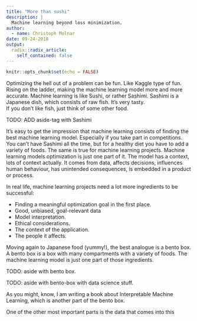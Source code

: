 ```yaml
---
title: "More than sushi"
description: |
  Machine learning beyond loss minimization.
author:
  - name: Christoph Molnar
date: 09-24-2018
output:
  radix::radix_article:
    self_contained: false
---
```


```r
knitr::opts_chunk$set(echo = FALSE)
```


Optimizing the hell out of a problem can be fun.
Like Kaggle type of fun. 
Rising on the ladder, making the machine learning model more and more accurate.
Machine learning is like Sushi, or rather Sashimi.
Sashimi is a Japanese dish, which consists of raw fish.
It's very tasty.
<aside>
If you don't like fish, just think of some other food.
</aside>
TODO: ADD aside-tag with Sashimi

It's easy to get the impression that machine learning consists of finding the best machine learning model.
Especially if you take part in competitions.
You can't have Sashimi all the time, but for a healthy diet you have to add a variety of foods.
The same is true for machine learning projects.
Machine learning models optimization is just one part of it.
The model has a context, lots of context actually.
It comes from data, affects decisions, influences human behaviour, has unintended consequences, is embedded in a product or process.

In real life, machine learning  projects need a lot more ingredients to be successful:

- Finding a meaningful optimization goal in the first place.
- Good, unbiased, goal-relevant data
- Model interpretation.
- Ethical considerations.
- The context of the application.
- The people it affects.

Moving again to Japanese food (yummy!), the best analogue is a bento box. 
A bento box is a box with many compartments with a variety of foods. 
The machine learning model is just one part of those ingredients.

TODO: aside with bento box.

TODO: aside with bento-box with data science stuff.


As you might, know, I am writing a book about Interpretable Machine Learning, which is another part of the bento box. 

One of the other most important parts is the data that comes into this 



